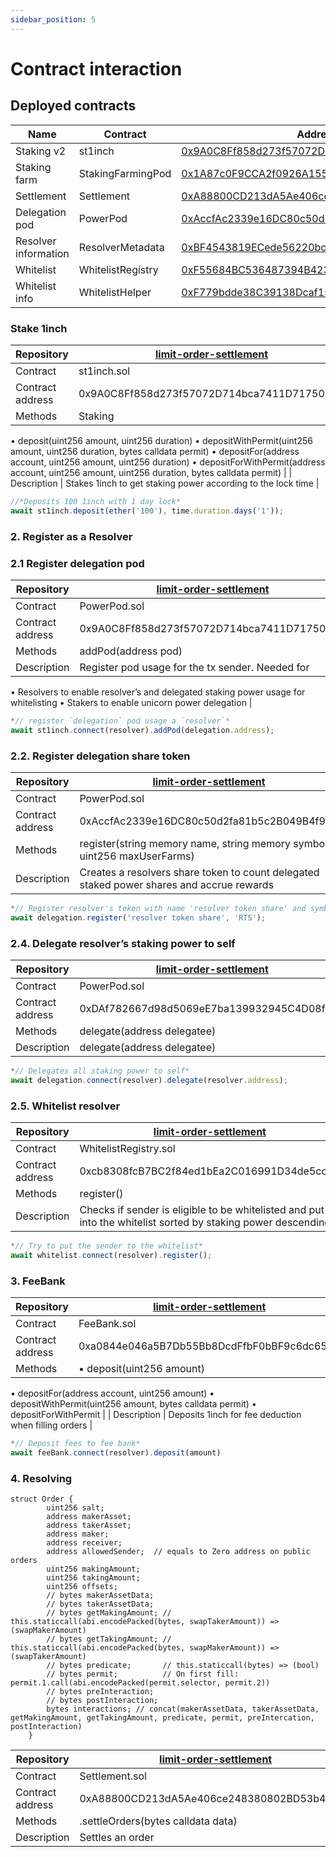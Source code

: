 ```yaml
---
sidebar_position: 5
---
```


# Contract interaction

## Deployed contracts


| Name | Contract | Address |
|---|---|---|
| Staking v2 | st1inch | [0x9A0C8Ff858d273f57072D714bca7411D717501D7](https://etherscan.io/address/0x9A0C8Ff858d273f57072D714bca7411D717501D7) |
| Staking farm | StakingFarmingPod | [0x1A87c0F9CCA2f0926A155640e8958a8A6B0260bE](https://etherscan.io/address/0x1A87c0F9CCA2f0926A155640e8958a8A6B0260bE) |
| Settlement | Settlement | [0xA88800CD213dA5Ae406ce248380802BD53b47647](https://etherscan.io/address/0xA88800CD213dA5Ae406ce248380802BD53b47647) |
| Delegation pod | PowerPod | [0xAccfAc2339e16DC80c50d2fa81b5c2B049B4f947](https://etherscan.io/address/0xAccfAc2339e16DC80c50d2fa81b5c2B049B4f947) |
| Resolver information | ResolverMetadata | [0xBF4543819ECede56220bcB1e8C1BBa9Ef290a58a](https://etherscan.io/address/0xBF4543819ECede56220bcB1e8C1BBa9Ef290a58a) |
| Whitelist | WhitelistRegistry | [0xF55684BC536487394B423e70567413faB8e45E26](https://etherscan.io/address/0xF55684BC536487394B423e70567413faB8e45E26) |
| Whitelist info | WhitelistHelper | [0xF779bdde38C39138Dcaf1514B8a6b8a6C165642D](https://etherscan.io/address/0xF779bdde38C39138Dcaf1514B8a6b8a6C165642D) |

### Stake 1inch

| Repository | [limit-order-settlement](https://github.com/1inch/limit-order-settlement/) |
| --- | --- |
| Contract | st1inch.sol |
| Contract address | 0x9A0C8Ff858d273f57072D714bca7411D717501D7 |
| Methods | Staking
• deposit(uint256 amount, uint256 duration)
• depositWithPermit(uint256 amount, uint256 duration, bytes calldata permit)
• depositFor(address account, uint256 amount, uint256 duration)
• depositForWithPermit(address account, uint256 amount, uint256 duration, bytes calldata permit) |
| Description | Stakes 1inch to get staking power according to the lock time |

```jsx
//*Deposits 100 1inch with 1 day lock*
await st1inch.deposit(ether('100'), time.duration.days('1'));
```

### 2. Register as a Resolver

### 2.1 Register delegation pod

| Repository | [limit-order-settlement](https://github.com/1inch/limit-order-settlement/) |
| --- | --- |
| Contract | PowerPod.sol |
| Contract address | 0x9A0C8Ff858d273f57072D714bca7411D717501D7 |
| Methods | addPod(address pod) |
| Description | Register pod usage for the tx sender. Needed for
• Resolvers to enable resolver’s and delegated staking power usage for whitelisting
• Stakers to enable unicorn power delegation |

```jsx
*// register `delegation` pod usage a `resolver`*
await st1inch.connect(resolver).addPod(delegation.address);
```

### 2.2. Register delegation share token

| Repository | [limit-order-settlement](https://github.com/1inch/limit-order-settlement/) |
| --- | --- |
| Contract | PowerPod.sol |
| Contract address | 0xAccfAc2339e16DC80c50d2fa81b5c2B049B4f947 |
| Methods | register(string memory name, string memory symbol, uint256 maxUserFarms) |
| Description | Creates a resolvers share token to count delegated staked power shares and accrue rewards |

```jsx
*// Register resolver's token with name 'resolver token share' and symbol 'RTS'*
await delegation.register('resolver token share', 'RTS');
```

### 2.4. Delegate resolver’s staking power to self

| Repository | [limit-order-settlement](https://github.com/1inch/limit-order-settlement/) |
| --- | --- |
| Contract | PowerPod.sol |
| Contract address | 0xDAf782667d98d5069eE7ba139932945C4D08fDE9 |
| Methods | delegate(address delegatee) |
| Description | delegate(address delegatee) |

```jsx
*// Delegates all staking power to self*
await delegation.connect(resolver).delegate(resolver.address);
```

### 2.5. Whitelist resolver

| Repository | [limit-order-settlement](https://github.com/1inch/limit-order-settlement/) |
| --- | --- |
| Contract | WhitelistRegistry.sol |
| Contract address | 0xcb8308fcB7BC2f84ed1bEa2C016991D34de5cc77 |
| Methods | register() |
| Description | Checks if sender is eligible to be whitelisted and put it into the whitelist sorted by staking power descending |

```jsx
*// Try to put the sender to the whitelist*
await whitelist.connect(resolver).register();
```

### 3. FeeBank

| Repository | [limit-order-settlement](https://github.com/1inch/limit-order-settlement/) |
| --- | --- |
| Contract | FeeBank.sol |
| Contract address | 0xa0844e046a5B7Db55Bb8DcdFfbF0bBF9c6dc6546 |
| Methods | • deposit(uint256 amount)
• depositFor(address account, uint256 amount)
• depositWithPermit(uint256 amount, bytes calldata permit)
• depositForWithPermit |
| Description | Deposits 1inch for fee deduction when filling orders |

```jsx
*// Deposit fees to fee bank*
await feeBank.connect(resolver).deposit(amount)
```

### 4. Resolving

```solidity
struct Order {
        uint256 salt;
        address makerAsset;
        address takerAsset;
        address maker;
        address receiver;
        address allowedSender;  // equals to Zero address on public orders
        uint256 makingAmount;
        uint256 takingAmount;
        uint256 offsets;
        // bytes makerAssetData;
        // bytes takerAssetData;
        // bytes getMakingAmount; // this.staticcall(abi.encodePacked(bytes, swapTakerAmount)) => (swapMakerAmount)
        // bytes getTakingAmount; // this.staticcall(abi.encodePacked(bytes, swapMakerAmount)) => (swapTakerAmount)
        // bytes predicate;       // this.staticcall(bytes) => (bool)
        // bytes permit;          // On first fill: permit.1.call(abi.encodePacked(permit.selector, permit.2))
        // bytes preInteraction;
        // bytes postInteraction;
        bytes interactions; // concat(makerAssetData, takerAssetData, getMakingAmount, getTakingAmount, predicate, permit, preIntercation, postInteraction)
    }
```

| Repository | [limit-order-settlement](https://github.com/1inch/limit-order-settlement/) |
| --- | --- |
| Contract | Settlement.sol |
| Contract address | 0xA88800CD213dA5Ae406ce248380802BD53b47647 |
| Methods | .settleOrders(bytes calldata data) |
| Description | Settles an order |